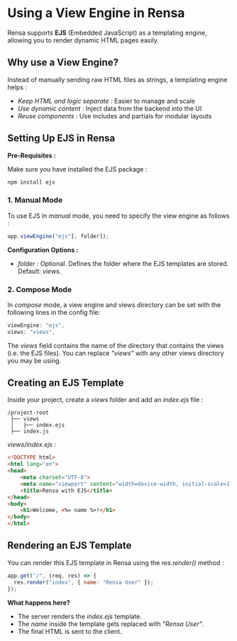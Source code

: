 # Using a View Engine in Rensa

Rensa supports **EJS** (Embedded JavaScript) as a templating engine, allowing you to render dynamic HTML pages easily.

## Why use a View Engine?

Instead of manually sending raw HTML files as strings, a templating engine helps :
- _Keep HTML and logic separate :_ Easier to manage and scale
- _Use dynamic content :_ Inject data from the backend into the UI
- _Reuse components :_ Use includes and partials for modular layouts

## Setting Up EJS in Rensa 

**Pre-Requisites :**

Make sure you have installed the EJS package :
```sh
npm install ejs
```

### 1. Manual Mode

To use EJS in *manual* mode, you need to specify the view engine as follows :
```js
app.viewEngine("ejs"[, folder]);
```

**Configuration Options :**

- _folder :_ Optional. Defines the folder where the EJS templates are stored. Default: _views_.

### 2. Compose Mode

In *compose* mode, a view engine and views directory can be set with the following lines in the config file:
```js
viewEngine: "ejs",
views: "views",
```

The *views* field contains the name of the directory that contains the views (i.e. the EJS files). You can replace *"views"* with any other views directory you may be using. 

## Creating an EJS Template

Inside your project, create a _views_ folder and add an _index.ejs_ file :
```Files
/project-root
 ├── views
 │   ├── index.ejs
 ├── index.js
```

_views/index.ejs :_
```html
<!DOCTYPE html>
<html lang="en">
<head>
    <meta charset="UTF-8">
    <meta name="viewport" content="width=device-width, initial-scale=1.0">
    <title>Rensa with EJS</title>
</head>
<body>
    <h1>Welcome, <%= name %>!</h1>
</body>
</html>

```

## Rendering an EJS Template

You can render this EJS template in Rensa using the _res.render()_ method :
```js
app.get("/", (req, res) => {
  res.render("index", { name: "Rensa User" });
});
```

**What happens here?**

- The server renders the _index.ejs_ template.
- The _name_ inside the template gets replaced with _"Rensa User"_.
- The final HTML is sent to the client.
